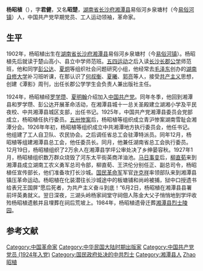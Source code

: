 {{Infobox person
| 图像       = 
| 图像说明   = 
| 姓名       = 杨昭植
| 字         = 君健
| 本名       = 
| 出生日期   = 1902年<!--  {{birth date and age|||}} 或 {{birth year and age|}}  -->
| 出生地     = {{QING-1889}}[[湖南省_(清)|湖南省]][[长沙府|长沙府]][[湘潭县|湘潭县]]易俗河乡泉塘村（今[[易俗河镇|易俗河镇]]）
| 死亡日期   = {{death year and age|1927|1902}}
| 死亡地     = {{ROC-1912}}[[湖南省_(中華民國)|湖南省]]湘潭县
| 政党       = {{CPC}}
| 政治运动   = 工人运动
| 别名       = 杨昭楚
| 种族       = 汉族
| 母校       = 长郡公学师范班
| 职业       = 革命家
| 活跃时期   = 
| 组织       = 
| 机构       = 
| 研究领域   = 
| 知名于     = 
| 知名作品   = 
| 宗教信仰   = 
| 配偶       = <!--{{marriage|姓名|年份}} -->
| 子女       = 
| 父母       = 
| 亲属       = 
| 受影响于   = 
| 影响于     = 
| 获奖       = <!--  {{Awards|award= |year= |title= }} -->
| 网站       = <!-- {{URL| }} -->
}}
'''杨昭植'''（{{bd|1902年||1927年|6月2日|catIdx=Yang杨}}），字'''君健'''，又名'''昭楚'''，[[湖南省_(清)|湖南省]][[长沙府|长沙府]][[湘潭县|湘潭县]]易俗河乡泉塘村（今[[易俗河镇|易俗河镇]]）人，中国共产党早期党员、工人运动领袖，革命家。{{r|duck|pages=54–55}}

==生平==
1902年，杨昭植出生在[[湖南省_(清)|湖南省]][[长沙府|长沙府]][[湘潭县|湘潭县]]易俗河乡泉塘村（今[[易俗河镇|易俗河镇]]）。{{r|duck|pages=54–55}}杨昭植先后就读于楚山高小、县立中学师范班。{{r|duck|pages=54–55}}[[五四运动|五四运动]]之后入读[[长沙市|长沙]][[长郡中学|长郡公学]]师范班，他和同学[[彭公达|彭公达]]、[[夏炯|夏炯]]等组织社会问题研究小组，他经常去[[毛泽东|毛泽东]]创办的[[湖南自修大学旧址|湖南自修大学]]补习班听课，在那认识了[[何叔衡|何叔衡]]、[[夏曦|夏曦]]、[[郭亮_(工人运动领袖)|郭亮]]等人，接受[[共产主义|共产主义]]思想，创建《潭影》周刊，出任长郡公学学生会负责人兼出版社主任。{{r|duck|pages=54–55}}

1924年，杨昭植经[[罗学瓒|罗学瓒]]、[[夏明翰|夏明翰]]介绍加入[[中国共产党|中国共产党]]。{{r|duck|page=54–55}}同年冬季，他回到湘潭县和罗学瓒、彭公达开展革命活动，在湘潭县城十一总关圣殿建立湖湘小学及平民夜校、中共湘潭县城区支部，出任书记。1925年，中国共产党湘潭县委员会党部成立，杨昭植任执行委员。[[五卅运动|五卅惨案]]后，杨昭植等组织成立青沪惨案湖南雪耻会湘潭分会。1926年年初，杨昭植等组织成立中共湘潭地方执行委员会，他任书记。他组建了工人自卫队、农民协会。之后调任省总工会驻潭特派员。同年12月，杨昭植等组建湘潭县总工会，他任委员长。同月，他兼任湖南省总工会执行委员。12月19日，杨昭植组织了2万余人在湘潭县学坪公审处决了乡绅晏容秋。1927年1月，杨昭植组织数万群众烧毁了河东太平街英商洋油池。[[马日事变|马日事变]]后，[[柳直荀|柳直荀]]来到湘潭县成立湖南工农义勇军总司令部，柳直荀、王洪伦分别任正、副总司令，杨昭植任宣传部长，他们准备攻打长沙城。{{r|duck|pages=54–55}}[[國民革命軍|国民革命军]]军官[[许克祥|许克祥]]率领部队来到湘潭县镇压革命运动。杨昭植在化装潜往长沙城途中的板塘铺和尚岭被捕，狱中口授遗书给表兄王国屏“愿后死者，为共产主义奋斗到底！”6月2日，杨昭植在湘潭县县署前坪英勇就义。{{r|duck|pages=54–55}}翌日深夜，三湖头岭杨家祠堂守祠佃人陈金大父子悄悄地到学坪收殓杨昭植遗骸并且埋葬在祠后荒坡上。1984年，杨昭植遗骨迁葬[[湘潭县烈士陵园|湘潭县烈士陵园]]。

==参考文献==
{{Reflist|refs=
<ref name="duck">{{cite book |author1=龙剑宇 |chapter=第二章 湘潭——地灵人杰 |title=《乌石寨揽胜——彭德怀故里纪行》 |date=1998-10-01 |publisher=西南师范大学出版社 |location=重庆市 |isbn=7-5621-2044-7}}</ref>
}}

{{DEFAULTSORT:Yang杨昭植}}
[[Category:中国革命家|Category:中国革命家]]
[[Category:中华民国大陆时期出版家|Category:中华民国大陆时期出版家]]
[[Category:中国共产党党员_(1924年入党)|Category:中国共产党党员 (1924年入党)]]
[[Category:国民政府处决的中共烈士|Category:国民政府处决的中共烈士]]
[[Category:湘潭县人|Category:湘潭县人]]
[[Category:杨姓|Zhao昭植]]